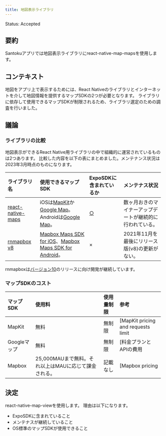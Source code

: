 ```yaml
---
title: 地図表示ライブラリ
---
```


Status: Accepted

<!--
Proposed: 提案中
Accepted: 採用
Rejected: 却下
Superseded: 廃止
-->

## 要約

<!--
ADRの決定事項を要約して、3行程度で記載してください。
-->

Santokuアプリでは地図表示ライブラリにreact-native-map-mapsを使用します。

## コンテキスト

<!--
この決定や変更をしなくてはいけない状況や問題などを説明してください。
-->

地図をアプリ上で表示するためには、React Nativeのライブラリとインターネットを介して地図情報を提供するマップSDKの2つが必要となります。
ライブラリに依存して使用できるマップSDKが制限されるため、ライブラリ選定のための調査を行いました。

## 議論

### ライブラリの比較

地図表示ができるReact Native用ライブラリの中で組織的に運営されているものは2つあります。
比較した内容を以下の表にまとめました。メンテナンス状況は2023年3月時点のものになります。

| ライブラリ名 | 使用できるマップSDK | ExpoSDKに含まれているか | メンテナス状況 |
| :---------------- | :---------------- | :---------------- | :---------------- |
| [react-native-maps](https://github.com/react-native-maps/react-native-maps) | iOSは[MapKit](https://developer.apple.com/documentation/mapkit/)か[Google Map](https://developers.google.com/maps/documentation/ios-sdk?_gl=1*m5krb2*_ga*MTM3NTIyMzkwNC4xNjc4MTc3MTY5*_ga_NRWSTWS78N*MTY4MDE1Mjk2My4xNS4wLjE2ODAxNTI5NjMuMC4wLjA.&hl=ja)。Androidは[Google Map](https://developers.google.com/maps/documentation/android-sdk?hl=ja)。 | [○](https://docs.expo.dev/versions/latest/sdk/map-view/) | 数ヶ月おきのマイナーアップデートが継続的に行われている。 |
| [rnmapbox v8](https://github.com/rnmapbox/maps/tree/v8) | [Mapbox Maps SDK for iOS](https://docs.mapbox.com/ios/maps/guides/)、[Mapbox Maps SDK for Android](https://docs.mapbox.com/android/maps/guides/)。 | × | 2021年11月を最後にリリース版(v8)の更新がない。 |

rnmapboxは[バージョン10](https://github.com/rnmapbox/maps/tree/10.0)のリリースに向け開発が継続しています。

### マップSDKのコスト

| マップSDK | 使用料 | 使用量制限 | 参考 |
| :---------------- | :---------------- | :---------------- | :---------------- |
| MapKit | 無料 | 無制限 | [MapKit pricing and requests limit | Apple Developer Forums ](https://developer.apple.com/forums/thread/127493) |
| Googleマップ | 無料 | 無制限 | [料金プランとAPIの費用 | Google Maps Platform ](https://mapsplatform.google.com/intl/ja_ALL/pricing/#:~:text=%E3%81%AA%E3%81%8A%E3%80%81Maps%20Embed%20API%E3%80%81Maps%20SDK%20for%20Android%E3%80%81Maps%20SDK%20for%20iOS%20%E3%81%AB%E9%96%A2%E3%81%97%E3%81%A6%E3%81%AF%E3%80%81%E7%8F%BE%E6%99%82%E7%82%B9%E3%81%A7%E3%81%AF%E4%BD%BF%E7%94%A8%E9%87%8F%E5%88%B6%E9%99%90%E3%81%AF%E3%81%AA%E3%81%8F%E3%80%81%E7%84%A1%E6%96%99%E3%81%A7%E3%81%94%E5%88%A9%E7%94%A8%E3%81%84%E3%81%9F%E3%81%A0%E3%81%91%E3%81%BE%E3%81%99%EF%BC%88API%20%E3%82%84%20SDK%20%E3%81%AE%E4%BD%BF%E7%94%A8%E3%81%AB%E3%82%88%E3%81%A3%E3%81%A6%E3%80%81%E6%AF%8E%E6%9C%88%E3%81%AE%20200%20%E3%83%89%E3%83%AB%E3%81%AE%E3%82%AF%E3%83%AC%E3%82%B8%E3%83%83%E3%83%88%E3%81%8C%E6%B6%88%E8%B2%BB%E3%81%95%E3%82%8C%E3%82%8B%E3%81%93%E3%81%A8%E3%81%AF%E3%81%82%E3%82%8A%E3%81%BE%E3%81%9B%E3%82%93%EF%BC%89%E3%80%82) |
| Mapbox | 25,000MAUまで無料。それ以上はMAUに応じて課金される。 | 記載なし | [Mapbox pricing | mapbox.com ](https://www.mapbox.com/pricing/#mapsmaus) |

## 決定

react-native-map-viewを使用します。
理由は以下になります。

- ExpoSDKに含まれていること
- メンテナスが継続していること
- OS標準のマップSDKが使用できること

